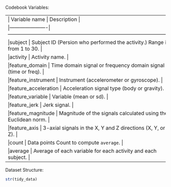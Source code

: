 Codebook Variables:

----------------------------------------------------------------------------------------------------------------------
| Variable name        | Description                                                                                 |
|----------------------|----------------------------------------------------------------------------------------------
|subject               | Subject ID (Persion who performed the activity.) Range is from 1 to 30.                     |
|activity              | Activity name.                                                                              |
|feature_domain        | Time domain signal or frequency domain signal (time or freq).                               |
|feature_instrument    | Instrument (accelerometer or gyroscope).                                                    |
|feature_acceleration  | Acceleration signal type (body or gravity).                                                 |
|feature_variable      | Variable (mean or sd).                                                                      |
|feature_jerk          | Jerk signal.                                                                                |
|feature_magnitude     | Magnitude of the signals calculated using the Euclidean norm.                               |
|feature_axis          | 3-axial signals in the X, Y and Z directions (X, Y, or Z).                                  |
|count                 | Data points Count to compute `average`.                                                     |
|average               | Average of each variable for each activity and each subject.                                |
----------------------------------------------------------------------------------------------------------------------

Dataset Structure:
  
```r
str(tidy_data)
```

